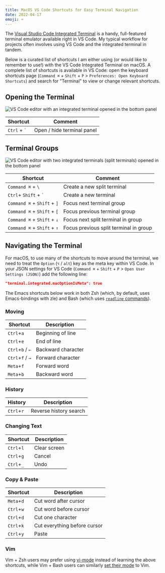 ```yaml
---
title: MacOS VS Code Shortcuts for Easy Terminal Navigation
date: 2022-04-17
emoji: ⌨
---
```


The [Visual Studio Code Integrated Terminal](https://code.visualstudio.com/docs/editor/integrated-terminal) is a handy, full-featured terminal emulator available right in VS Code. My typical workflow for projects often involves using VS Code and the integrated terminal in tandem.

Below is a curated list of shortcuts I am either using (or would like to remember to use!) with the VS Code Integrated Terminal on macOS. A complete list of shortcuts is available in VS Code: open the keyboard shortcuts page (`Command ⌘` + `Shift` + `P` > `Preferences: Open Keyboard Shortcuts`) and search for "Terminal" to view or change relevant shortcuts.

## Opening the Terminal

![VS Code editor with an integrated terminal opened in the bottom panel](./assets/integrated-terminal.png)

| Shortcut         | Comment                    |
| ---------------- | -------------------------- |
| `Ctrl` + `` ` `` | Open / hide terminal panel |

## Terminal Groups

![VS Code editor with two integrated terminals (split terminals) opened in the bottom panel](./assets/split-terminal.png)

| Shortcut                    | Comment                                |
| --------------------------- | -------------------------------------- |
| `Command ⌘` + `\`           | Create a new split terminal            |
| `Ctrl`+ `Shift` + `` ` ``   | Create a new terminal                  |
| `Command ⌘` + `Shift` + `]` | Focus next terminal group              |
| `Command ⌘` + `Shift` + `[` | Focus previous terminal group          |
| `Command ⌘` + `Shift` + `↓` | Focus next split terminal in group     |
| `Command ⌘` + `Shift` + `↑` | Focus previous split terminal in group |

## Navigating the Terminal

For macOS, to use many of the shortcuts to move around the terminal, we need to treat the `Option` (`⌥` / `alt`) key as the meta key within VS Code. In your JSON settings for VS Code (`Command ⌘` + `Shift` + `P` > `Open User Settings (JSON)`) add the following line:

```json
"terminal.integrated.macOptionIsMeta": true
```

The Emacs shortcuts below work in both Zsh (which, by default, uses Emacs-bindings with zle) and Bash (which uses [`readline` commands](https://www.gnu.org/software/bash/manual/html_node/Bindable-Readline-Commands.html)).

### Moving

| Shortcut         | Description        |
| ---------------- | ------------------ |
| `Ctrl`+`a`       | Beginning of line  |
| `Ctrl`+`e`       | End of line        |
| `Ctrl`+`b` / `←` | Backward character |
| `Ctrl`+`f` / `→` | Forward character  |
| `Meta`+`f`       | Forward word       |
| `Meta`+`b`       | Backward word      |

### History

| History    | Description            |
| ---------- | ---------------------- |
| `Ctrl`+`r` | Reverse history search |

### Changing Text

| Shortcut   | Description  |
| ---------- | ------------ |
| `Ctrl`+`l` | Clear screen |
| `Ctrl`+`g` | Cancel       |
| `Ctrl`+`_` | Undo         |

### Copy & Paste

| Shortcut   | Description                  |
| ---------- | ---------------------------- |
| `Meta`+`d` | Cut word after cursor        |
| `Ctrl`+`w` | Cut word before cursor       |
| `Ctrl`+`d` | Cut one character            |
| `Ctrl`+`k` | Cut everything before cursor |
| `Ctrl`+`y` | Paste                        |

### Vim

Vim + Zsh users may prefer using [vi-mode](https://github.com/jeffreytse/zsh-vi-mode) instead of learning the above shortcuts, while Vim + Bash users can similarly [set their mode](https://dev.to/brandonwallace/how-to-use-vim-mode-on-the-command-line-in-bash-fnn) to Vim.
